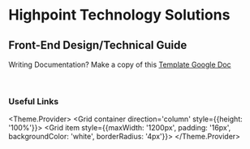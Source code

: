 
<Meta title='Welcome|Welcome' />

# Highpoint Technology Solutions

## Front-End Design/Technical Guide

Writing Documentation? Make a copy of this [Template Google Doc](https://docs.google.com/document/d/e/2PACX-1vQmyZGz8M5fvH70BuJB3Xw9Ym5zu9iFlX1S4r6mfRxZTKA3gBUn7szIWlU-2nrVZjX8Gzx8uTkpsll3/pub)

<br/>

### Useful Links
<Theme.Provider>
<Grid container direction='column' style={{height: '100%'}}>
<Grid item style={{maxWidth: '1200px', padding: '16px', backgroundColor: 'white', borderRadius: '4px'}}>
<Heading text="Highpoint Links" paddingTop='0'/>
<LinkItem title='Highpoint Links Page:' link='https://m.mhighpoint.com/links' />
<Heading text="UI Packages" />
<LinkItem title='ui-elements:' link='https://www.npmjs.com/package/@highpoint/ui-elements' />
<LinkItem title='bs-ui-elements:' link='https://www.npmjs.com/package/@highpoint/reason-ui-elements' />
<LinkItem title='reason-ui-elements:' link='https://www.npmjs.com/package/@highpoint/reason-ui-elements' />
<Heading text="Documentation" />
<LinkItem title='Material UI Docs:' link='https://v3-9-0.material-ui.com/' />
<LinkItem title='Highpoint Bitbucket:' link='https://bitbucket.org/hp_mobile/' />
</Grid>
</Grid>
</Theme.Provider>

